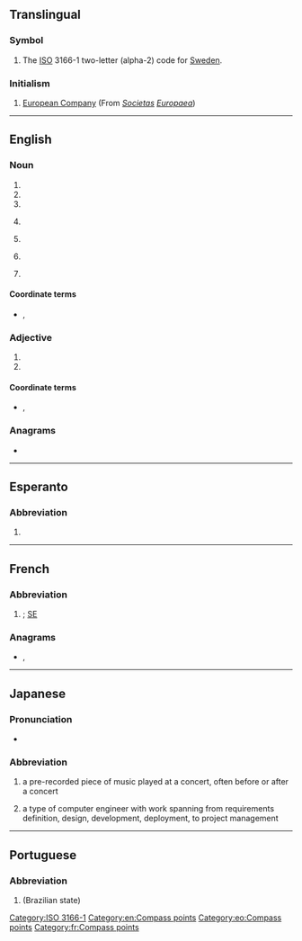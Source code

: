{{also|Appendix:Variations of "se"}}
==Translingual==

===Symbol===
{{head|mul|symbol}}

# The [[ISO]] 3166-1 two-letter (alpha-2) code for [[Sweden]].

===Initialism===
{{rfc-header|Initialism}}
{{head|mul|initialism}}

# [[European Company]] (From {{der|mul|la|-}} ''[[societas|Societas]] [[europaea|Europaea]]'')

[[Category:ISO 3166-1]]

----

==English==

===Noun===
{{en-noun}}

# {{abbreviation of|[[southeast]]|lang=en}}
# {{initialism of|[[second]] [[edition]]|lang=en}}
# {{initialism of|[[special]] [[edition]]|lang=en}}
# {{lb|en|computing}} {{initialism of|[[standard]] [[edition]]|lang=en}}
# {{lb|en|aerospace}} {{initialism of|[[sustainer]] [[engine]]|lang=en}}
# {{lb|en|physics}} {{initialism of|[[secondary]] [[electron]]|lang=en}}
# {{lb|en|train control}} {{initialism of|[[STM]] [[European]]|lang=en}}

====Coordinate terms====
* {{sense|sustainer engine}} {{l|en|SECO|gloss=sustainer engine cut-off}}, {{l|en|ME|gloss=main engine}}

===Adjective===
{{en-adj|?}}

# {{initialism of|single ended|lang=en}}
# {{abbreviation of|southeast|lang=en}}

====Coordinate terms====
* {{sense|single ended}} {{l|en|HVD}}, {{l|en|LVD}}

===Anagrams===
* {{anagrams|en|a=es|'e's|-es|-es'|E's|ES|Es|E♭s|E♯s|e's|es}}

[[Category:en:Compass points]]

----

==Esperanto==

===Abbreviation===
{{head|eo|abbreviation}}

# {{abbreviation of|sudeosto||southeast|lang=eo}}

[[Category:eo:Compass points]]

----

==French==

===Abbreviation===
{{rfc-header|Abbreviation}}
{{head|fr|abbreviation}}

# {{abbreviation of|sud-est|lang=fr|nodot=1}}; [[#English|SE]]

===Anagrams===
* {{l|fr|es}}, {{l|fr|ès}}

[[Category:fr:Compass points]]

----

==Japanese==

===Pronunciation===
* {{ja-IPA|エス イー}}

===Abbreviation===
{{rfc-header|Abbreviation}}
{{head|ja|abbreviation}}

# {{abbreviation of|{{ja-r|サウンド エフェクト}}||sound effect|lang=ja|dot=;}} a pre-recorded piece of music played at a concert, often before or after a concert
# {{abbreviation of|{{ja-r|システム エンジニア}}||system engineer|lang=ja|dot=;}} a type of computer engineer with work spanning from requirements definition, design, development, deployment, to project management

----

==Portuguese==

===Abbreviation===
{{rfc-header|Abbreviation}}
{{head|pt|abbreviation}}

# {{abbreviation of|Sergipe|lang=pt}} (Brazilian state)